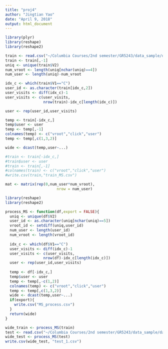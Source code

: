 ```yaml
---
title: "proj4"
author: "Jingtian Yao"
date: "April 9, 2018"
output: html_document
---
```


```r
library(plyr)
library(reshape)
library(reshape2)

train <- read.csv("~/Columbia Courses/2nd semester/GR5243/data_sample/data_sample/MS_sample/data_train.csv")
train <- train[,-1]
uniq <- unique(train$V2)
num_vroot <- length(uniq[nchar(uniq)==4])
num_user <- length(uniq)-num_vroot

idx_c <- which(train$V1=="C")
user_id <- as.character(train[idx_c,2])
user_visits <- diff(idx_c)-1 
user_visits <- c(user_visits,
                 nrow(train)-idx_c[length(idx_c)])

user <- rep(user_id,user_visits)

temp <- train[-idx_c,]
temp$user <- user
temp <- temp[,-1]
colnames(temp) <- c("vroot","click","user")
temp <- temp[,c(1,3,2)]

wide <- dcast(temp,user~...)

#train <- train[-idx_c,]
#train$user <- user
#train <- train[,-1]
#colnames(train) <- c("vroot","click","user")
#write.csv(train,"train_MS.csv")

mat <- matrix(rep(0,num_user*num_vroot),
                       nrow = num_user)

```


```r
library(reshape)
library(reshape2)

process_MS <- function(df,export = FALSE){
  uniq <- unique(df$V2)
  user_id <- as.character(uniq[nchar(uniq)==5])
  vroot_id <- setdiff(uniq,user_id)
  num_user <- length(user_id)
  num_vroot <- length(vroot_id)
  
  idx_c <- which(df$V1=="C")
  user_visits <- diff(idx_c)-1 
  user_visits <- c(user_visits,
                 nrow(df)-idx_c[length(idx_c)])
  user <- rep(user_id,user_visits)
  
  temp <- df[-idx_c,]
  temp$user <- user
  temp <- temp[,-c(1,2)]
  colnames(temp) <- c("vroot","click","user")
  temp <- temp[,c(1,3,2)]
  wide <- dcast(temp,user~...)
  if(export){
    write.csv("MS_process.csv")
  }
  return(wide)
}

wide_train <- process_MS(train)
test <- read.csv("~/Columbia Courses/2nd semester/GR5243/data_sample/data_sample/MS_sample/data_test.csv")
wide_test <- process_MS(test)
write.csv(wide_test, "test_1.csv")

```

